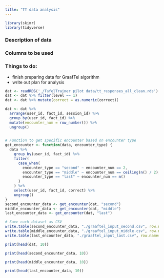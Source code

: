 ```yaml
---
title: "TT data analysis"
---
```


```r
library(skimr)
library(tidyverse)
```
### Description of data

### Columns to be used

### Things to do: 
  - finish preparing data for GraafTel algorithm
  - write out plan for analysis
```r
dat <- readRDS('./TafelTrainer pilot data/tt_responses_all_clean.rds')
dat <- dat %>% filter(level == 1)
dat <- dat %>% mutate(correct = as.numeric(correct))

dat <- dat %>%
  arrange(user_id, fact_id, session_id) %>%
  group_by(user_id, fact_id) %>%
  mutate(encounter_num = row_number()) %>%
  ungroup()
  
```
```r
# Function to get specific encounter based on encounter type
get_encounter <- function(data, encounter_type) {
  data %>%
    group_by(user_id, fact_id) %>%
    filter(
      case_when(
        encounter_type == "second" ~ encounter_num == 2,
        encounter_type == "middle" ~ encounter_num == ceiling(n() / 2),
        encounter_type == "last" ~ encounter_num == n()
      )
    ) %>%
    select(user_id, fact_id, correct) %>%
    ungroup()
}
second_encounter_data <- get_encounter(dat, "second")
middle_encounter_data <- get_encounter(dat, "middle")
last_encounter_data <- get_encounter(dat, "last")

# Save each dataset as CSV
write.table(second_encounter_data, "./graaftel_input_second.csv", row.names = FALSE, col.names = FALSE, sep = ",")
write.table(middle_encounter_data, "./graaftel_input_middle.csv", row.names = FALSE, col.names = FALSE, sep = ",")
write.table(last_encounter_data, "./graaftel_input_last.csv", row.names = FALSE, col.names = FALSE, sep = ",")
```
```r
print(head(dat, 10))
```
```r
print(head(second_encounter_data, 10))
```
```r
print(head(middle_encounter_data, 10))
```
```r
print(head(last_encounter_data, 10))
```
